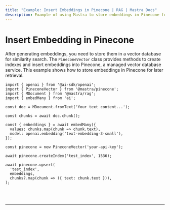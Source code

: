 ```yaml
---
title: "Example: Insert Embeddings in Pinecone | RAG | Mastra Docs"
description: Example of using Mastra to store embeddings in Pinecone for similarity search.
---
```



# Insert Embedding in Pinecone

After generating embeddings, you need to store them in a vector database for similarity search. The `PineconeVector` class provides methods to create indexes and insert embeddings into Pinecone, a managed vector database service. This example shows how to store embeddings in Pinecone for later retrieval.

```tsx copy
import { openai } from '@ai-sdk/openai';
import { PineconeVector } from '@mastra/pinecone';
import { MDocument } from '@mastra/rag';
import { embedMany } from 'ai';

const doc = MDocument.fromText('Your text content...');

const chunks = await doc.chunk();

const { embeddings } = await embedMany({
  values: chunks.map(chunk => chunk.text),
  model: openai.embedding('text-embedding-3-small'),
});

const pinecone = new PineconeVector('your-api-key');

await pinecone.createIndex('test_index', 1536);

await pinecone.upsert(
  'test_index',
  embeddings,
  chunks?.map(chunk => ({ text: chunk.text })),
);
```

<br />
<br />
<hr className="dark:border-[#404040] border-gray-300" />
<br />
<br />
<GithubLink link={'https://github.com/mastra-ai/mastra/blob/main/examples/basics/rag/insert-embedding-in-pinecone'} />
